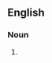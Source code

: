 {{also|stableboys|stable-boys}}

==English==

===Noun===
{{head|en|noun plural form}}

# {{plural of|stable boy|lang=en}}